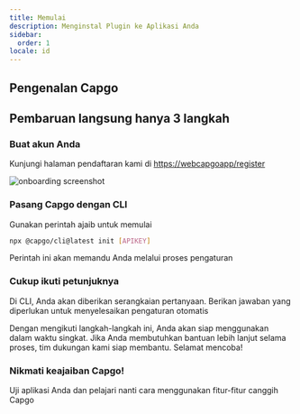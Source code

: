 ```yaml
---
title: Memulai
description: Menginstal Plugin ke Aplikasi Anda
sidebar:
  order: 1
locale: id
---
```


## Pengenalan Capgo
<YouTube id="NzXXKoyhTIo" title="Capgo in 15 min" />

## Pembaruan langsung hanya 3 langkah

### Buat akun Anda

Kunjungi halaman pendaftaran kami di [https://webcapgoapp/register](https://webcapgoapp/register)

![onboarding screenshot](/onboardwebp "onboarding screenshot")

### Pasang Capgo dengan CLI

Gunakan perintah ajaib untuk memulai

```bash
npx @capgo/cli@latest init [APIKEY]
```

Perintah ini akan memandu Anda melalui proses pengaturan

### Cukup ikuti petunjuknya

Di CLI, Anda akan diberikan serangkaian pertanyaan. Berikan jawaban yang diperlukan untuk menyelesaikan pengaturan otomatis

<Aside type="tip">
  Dengan mengikuti langkah-langkah ini, Anda akan siap menggunakan dalam waktu singkat. Jika Anda membutuhkan bantuan lebih lanjut selama proses, tim dukungan kami siap membantu. Selamat mencoba!
</Aside>

### Nikmati keajaiban Capgo!

Uji aplikasi Anda dan pelajari nanti cara menggunakan fitur-fitur canggih Capgo